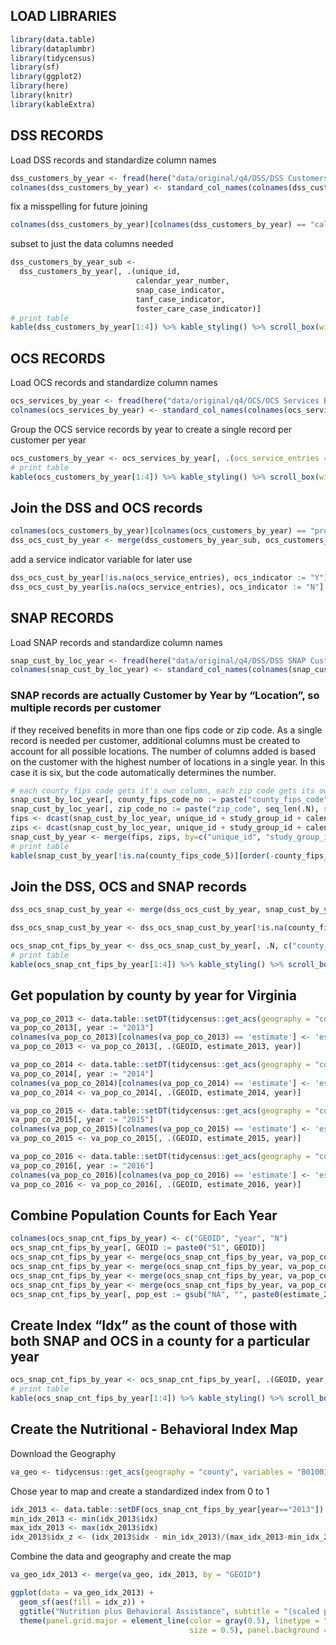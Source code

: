 ## LOAD LIBRARIES

```r
library(data.table)
library(dataplumbr)
library(tidycensus)
library(sf)
library(ggplot2)
library(here)
library(knitr)
library(kableExtra)
```

## DSS RECORDS
Load DSS records and standardize column names

```r
dss_customers_by_year <- fread(here("data/original/q4/DSS/DSS Customers By Year.csv"), colClasses = "character")
colnames(dss_customers_by_year) <- standard_col_names(colnames(dss_customers_by_year))
```

fix a misspelling for future joining

```r
colnames(dss_customers_by_year)[colnames(dss_customers_by_year) == "calender_year_number"] <- "calendar_year_number"
```

subset to just the data columns needed

```r
dss_customers_by_year_sub <- 
  dss_customers_by_year[, .(unique_id,
                            calendar_year_number,
                            snap_case_indicator,
                            tanf_case_indicator,
                            foster_care_case_indicator)]
# print table
kable(dss_customers_by_year[1:4]) %>% kable_styling() %>% scroll_box(width = "910px")
```

## OCS RECORDS
Load OCS records and standardize column names

```r
ocs_services_by_year <- fread(here("data/original/q4/OCS/OCS Services By Year.csv"), colClasses = "character")
colnames(ocs_services_by_year) <- standard_col_names(colnames(ocs_services_by_year))
```

Group the OCS service records by year to create a single record per customer per year

```r
ocs_customers_by_year <- ocs_services_by_year[, .(ocs_service_entries = .N), .(unique_id, program_year)]
# print table
kable(ocs_customers_by_year[1:4]) %>% kable_styling() %>% scroll_box(width = "910px")
```

## Join the DSS and OCS records

```r
colnames(ocs_customers_by_year)[colnames(ocs_customers_by_year) == "program_year"] <- "calendar_year_number"
dss_ocs_cust_by_year <- merge(dss_customers_by_year_sub, ocs_customers_by_year, by = c("unique_id", "calendar_year_number"), all.x = TRUE)
```

add a service indicator variable for later use

```r
dss_ocs_cust_by_year[!is.na(ocs_service_entries), ocs_indicator := "Y"]
dss_ocs_cust_by_year[is.na(ocs_service_entries), ocs_indicator := "N"]
```

## SNAP RECORDS
Load SNAP records and standardize column names

```r
snap_cust_by_loc_year <- fread(here("data/original/q4/DSS/DSS SNAP Customers by Year.csv"), colClasses = "character")
colnames(snap_cust_by_loc_year) <- standard_col_names(colnames(snap_cust_by_loc_year))
```

### SNAP records are actually Customer by Year by "Location", so multiple records per customer
if they received benefits in more than one fips code or zip code. As a single record is needed
per customer, additional columns must be created to account for all possible locations.
The number of columns added is based on the customer with the highest number of locations in a
single year. In this case it is six, but the code automatically determines the number.

```r
# each county fips code gets it's own column, each zip code gets its own column
snap_cust_by_loc_year[, county_fips_code_no := paste("county_fips_code", seq_len(.N), sep="_"), by=c("unique_id", "study_group_id", "calendar_year_number")]
snap_cust_by_loc_year[, zip_code_no := paste("zip_code", seq_len(.N), sep="_"), by=c("unique_id", "study_group_id", "calendar_year_number")]
fips <- dcast(snap_cust_by_loc_year, unique_id + study_group_id + calendar_year_number ~ county_fips_code_no, value.var=c("county_fips_code"))
zips <- dcast(snap_cust_by_loc_year, unique_id + study_group_id + calendar_year_number ~ zip_code_no, value.var=c("zip_code"))
snap_cust_by_year <- merge(fips, zips, by=c("unique_id", "study_group_id", "calendar_year_number"))
# print table
kable(snap_cust_by_year[!is.na(county_fips_code_5)][order(-county_fips_code_6)][1:25]) %>% kable_styling() %>% scroll_box(width = "100%")
```

## Join the DSS, OCS and SNAP records

```r
dss_ocs_snap_cust_by_year <- merge(dss_ocs_cust_by_year, snap_cust_by_year, by = c("unique_id", "calendar_year_number"), all.x = TRUE)
```



```r
dss_ocs_snap_cust_by_year <- dss_ocs_snap_cust_by_year[!is.na(county_fips_code_1)]
```



```r
ocs_snap_cnt_fips_by_year <- dss_ocs_snap_cust_by_year[, .N, c("county_fips_code_1", "calendar_year_number")]
# print table
kable(ocs_snap_cnt_fips_by_year[1:4]) %>% kable_styling() %>% scroll_box(width = "910px")
```

## Get population by county by year for Virginia

```r
va_pop_co_2013 <- data.table::setDT(tidycensus::get_acs(geography = "county", variables = "B01001_001", state = "VA", year = 2013))
va_pop_co_2013[, year := "2013"]
colnames(va_pop_co_2013)[colnames(va_pop_co_2013) == 'estimate'] <- 'estimate_2013'
va_pop_co_2013 <- va_pop_co_2013[, .(GEOID, estimate_2013, year)]

va_pop_co_2014 <- data.table::setDT(tidycensus::get_acs(geography = "county", variables = "B01001_001", state = "VA", year = 2014))
va_pop_co_2014[, year := "2014"]
colnames(va_pop_co_2014)[colnames(va_pop_co_2014) == 'estimate'] <- 'estimate_2014'
va_pop_co_2014 <- va_pop_co_2014[, .(GEOID, estimate_2014, year)]

va_pop_co_2015 <- data.table::setDT(tidycensus::get_acs(geography = "county", variables = "B01001_001", state = "VA", year = 2015))
va_pop_co_2015[, year := "2015"]
colnames(va_pop_co_2015)[colnames(va_pop_co_2015) == 'estimate'] <- 'estimate_2015'
va_pop_co_2015 <- va_pop_co_2015[, .(GEOID, estimate_2015, year)]

va_pop_co_2016 <- data.table::setDT(tidycensus::get_acs(geography = "county", variables = "B01001_001", state = "VA", year = 2016))
va_pop_co_2016[, year := "2016"]
colnames(va_pop_co_2016)[colnames(va_pop_co_2016) == 'estimate'] <- 'estimate_2016'
va_pop_co_2016 <- va_pop_co_2016[, .(GEOID, estimate_2016, year)]
```

## Combine Population Counts for Each Year

```r
colnames(ocs_snap_cnt_fips_by_year) <- c("GEOID", "year", "N")
ocs_snap_cnt_fips_by_year[, GEOID := paste0("51", GEOID)]
ocs_snap_cnt_fips_by_year <- merge(ocs_snap_cnt_fips_by_year, va_pop_co_2013, by = c("GEOID", "year"), all.x = T)
ocs_snap_cnt_fips_by_year <- merge(ocs_snap_cnt_fips_by_year, va_pop_co_2014, by = c("GEOID", "year"), all.x = T)
ocs_snap_cnt_fips_by_year <- merge(ocs_snap_cnt_fips_by_year, va_pop_co_2015, by = c("GEOID", "year"), all.x = T)
ocs_snap_cnt_fips_by_year <- merge(ocs_snap_cnt_fips_by_year, va_pop_co_2016, by = c("GEOID", "year"), all.x = T)
ocs_snap_cnt_fips_by_year[, pop_est := gsub("NA", "", paste0(estimate_2013, estimate_2014, estimate_2015, estimate_2016))]
```

## Create Index "Idx" as the count of those with both SNAP and OCS in a county for a particular year

```r
ocs_snap_cnt_fips_by_year <- ocs_snap_cnt_fips_by_year[, .(GEOID, year, snap_plus_ocs = N, pop_est, idx = N/as.numeric(pop_est))]
# print table
kable(ocs_snap_cnt_fips_by_year[1:4]) %>% kable_styling() %>% scroll_box(width = "910px")
```

## Create the Nutritional - Behavioral Index Map
Download the Geography

```r
va_geo <- tidycensus::get_acs(geography = "county", variables = "B01001_001", state = "VA", year = 2016, geometry = TRUE)
```

Chose year to map and create a standardized index from 0 to 1

```r
idx_2013 <- data.table::setDF(ocs_snap_cnt_fips_by_year[year=="2013"])
min_idx_2013 <- min(idx_2013$idx)
max_idx_2013 <- max(idx_2013$idx)
idx_2013$idx_z <- (idx_2013$idx - min_idx_2013)/(max_idx_2013-min_idx_2013)
```

Combine the data and geography and create the map

```r
va_geo_idx_2013 <- merge(va_geo, idx_2013, by = "GEOID")

ggplot(data = va_geo_idx_2013) + 
  geom_sf(aes(fill = idx_z)) + 
  ggtitle("Nutrition plus Behavioral Assistance", subtitle = "(scaled per capita per county)") +
  theme(panel.grid.major = element_line(color = gray(0.5), linetype = "dashed", 
                                        size = 0.5), panel.background = element_rect(fill = "aliceblue"))
```


